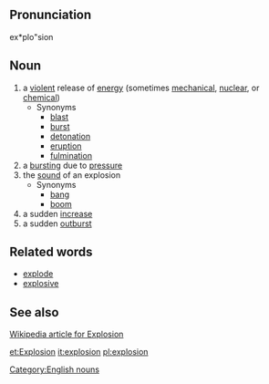 ==Pronunciation==
ex*plo"sion

==Noun==
# a [[violent]] release of [[energy]] (sometimes [[mechanical]], [[nuclear]], or [[chemical]])
#* Synonyms
#** [[blast]]
#** [[burst]]
#** [[detonation]]
#** [[eruption]]
#** [[fulmination]]
# a [[burst]]ing due to [[pressure]]
# the [[sound]] of an explosion
#* Synonyms
#** [[bang]]
#** [[boom]]
# a sudden [[increase]]
# a sudden [[outburst]]

==Related words==
* [[explode]]
* [[explosive]]

==See also==
[http://en.wikipedia.org/wiki/Explosion Wikipedia article for Explosion]

[[Category:English nouns]]

[[et:Explosion]]
[[it:explosion]]
[[pl:explosion]]